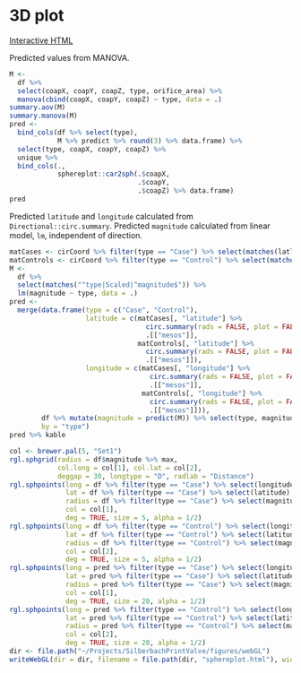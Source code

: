 # 3D plot

[Interactive HTML](../figures/webGL/sphereplot.html)

Predicted values from MANOVA.

```r
M <-
  df %>% 
  select(coapX, coapY, coapZ, type, orifice_area) %>% 
  manova(cbind(coapX, coapY, coapZ) ~ type, data = .)
summary.aov(M)
summary.manova(M)
pred <- 
  bind_cols(df %>% select(type), 
            M %>% predict %>% round(3) %>% data.frame) %>% 
  select(type, coapX, coapY, coapZ) %>% 
  unique %>%
  bind_cols(., 
            sphereplot::car2sph(.$coapX, 
                                .$coapY, 
                                .$coapZ) %>% data.frame)
pred
```

Predicted `latitude` and `longitude` calculated from `Directional::circ.summary`.
Predicted `magnitude` calculated from linear model, `lm`, independent of direction.

```r
matCases <- cirCoord %>% filter(type == "Case") %>% select(matches(latlon)) %>% as.matrix
matControls <- cirCoord %>% filter(type == "Control") %>% select(matches(latlon)) %>% as.matrix
M <- 
  df %>%
  select(matches("^type|Scaled|^magnitude$")) %>% 
  lm(magnitude ~ type, data = .)
pred <-
  merge(data.frame(type = c("Case", "Control"),
                   latitude = c(matCases[, "latitude"] %>%
                                  circ.summary(rads = FALSE, plot = FALSE) %>%
                                  .[["mesos"]],
                                matControls[, "latitude"] %>%
                                  circ.summary(rads = FALSE, plot = FALSE) %>%
                                  .[["mesos"]]),
                   longitude = c(matCases[, "longitude"] %>%
                                   circ.summary(rads = FALSE, plot = FALSE) %>%
                                   .[["mesos"]],
                                 matControls[, "longitude"] %>%
                                   circ.summary(rads = FALSE, plot = FALSE) %>%
                                   .[["mesos"]])),
        df %>% mutate(magnitude = predict(M)) %>% select(type, magnitude) %>% unique,
        by = "type")
pred %>% kable
```

```r
col <- brewer.pal(5, "Set1")
rgl.sphgrid(radius = df$magnitude %>% max,
            col.long = col[1], col.lat = col[2],
            deggap = 30, longtype = "D", radlab = "Distance")
rgl.sphpoints(long = df %>% filter(type == "Case") %>% select(longitude),
              lat = df %>% filter(type == "Case") %>% select(latitude),
              radius = df %>% filter(type == "Case") %>% select(magnitude),
              col = col[1],
              deg = TRUE, size = 5, alpha = 1/2)
rgl.sphpoints(long = df %>% filter(type == "Control") %>% select(longitude),
              lat = df %>% filter(type == "Control") %>% select(latitude),
              radius = df %>% filter(type == "Control") %>% select(magnitude),
              col = col[2],
              deg = TRUE, size = 5, alpha = 1/2)
rgl.sphpoints(long = pred %>% filter(type == "Case") %>% select(longitude),
              lat = pred %>% filter(type == "Case") %>% select(latitude),
              radius = pred %>% filter(type == "Case") %>% select(magnitude),
              col = col[1],
              deg = TRUE, size = 20, alpha = 1/2)
rgl.sphpoints(long = pred %>% filter(type == "Control") %>% select(longitude),
              lat = pred %>% filter(type == "Control") %>% select(latitude),
              radius = pred %>% filter(type == "Control") %>% select(magnitude),
              col = col[2],
              deg = TRUE, size = 20, alpha = 1/2)
dir <- file.path("~/Projects/SilberbachPrintValve/figures/webGL")
writeWebGL(dir = dir, filename = file.path(dir, "sphereplot.html"), width = 1080)
```

